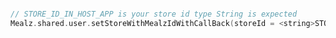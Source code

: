 
```swift

// STORE_ID_IN_HOST_APP is your store id type String is expected
Mealz.shared.user.setStoreWithMealzIdWithCallBack(storeId = <string>STORE_ID_IN_HOST_APP) { _ in /** action to execute one mealz store has been fetch and set can be a rediretion */}
```